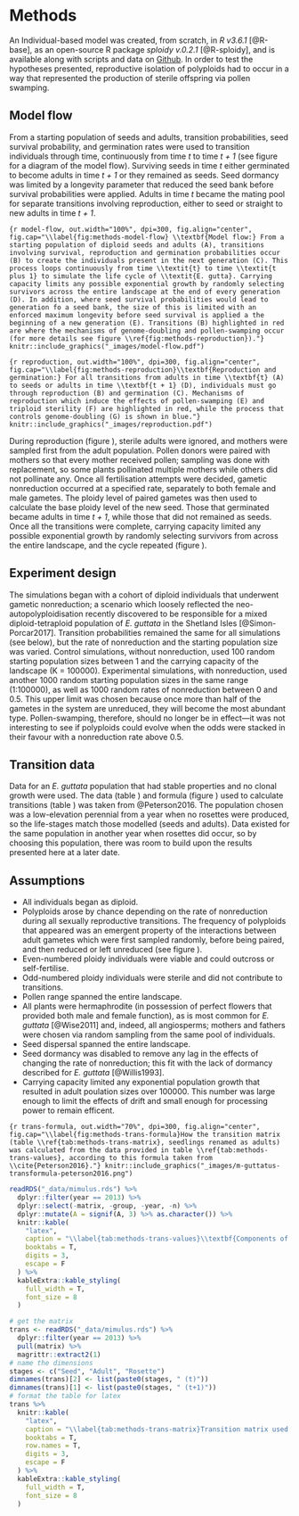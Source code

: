 # Methods {#methods}

An Individual-based model was created, from scratch, in *R v3.6.1* [@R-base], as an open-source R package *sploidy v.0.2.1* [@R-sploidy], and is available along with scripts and data on [Github](https://github.com/rosemckeon/honours-project). In order to test the hypotheses presented, reproductive isolation of polyploids had to occur in a way that represented the production of sterile offspring via pollen swamping.

## Model flow

From a starting population of seeds and adults, transition probabilities, seed survival probability, and germination rates were used to transition individuals through time, continuously from time *t* to time *t + 1* (see figure \ref{fig:methods-model-flow} for a diagram of the model flow). Surviving seeds in time *t* either germinated to become adults in time *t + 1* or they remained as seeds. Seed dormancy was limited by a longevity parameter that reduced the seed bank before survival probabilities were applied. Adults in time *t* became the mating pool for separate transitions involving reproduction, either to seed or straight to new adults in time *t + 1*. 

```{r model-flow, out.width="100%", dpi=300, fig.align="center", fig.cap="\\label{fig:methods-model-flow} \\textbf{Model flow:} From a starting population of diploid seeds and adults (A), transitions involving survival, reproduction and germination probabilities occur (B) to create the individuals present in the next generation (C). This process loops continuously from time \\textit{t} to time \\textit{t plus 1} to simulate the life cycle of \\textit{E. gutta}. Carrying capacity limits any possible exponential growth by randomly selecting survivors across the entire landscape at the end of every generation (D). In addition, where seed survival probabilities would lead to generation fo a seed bank, the size of this is limited with an enforced maximum longevity before seed survival is applied a the beginning of a new generation (E). Transitions (B) highlighted in red are where the mechanisms of genome-doubling and pollen-swamping occur (for more details see figure \\ref{fig:methods-reproduction})."}
knitr::include_graphics("_images/model-flow.pdf")
```

```{r reproduction, out.width="100%", dpi=300, fig.align="center", fig.cap="\\label{fig:methods-reproduction}\\textbf{Reproduction and germination:} For all transitions from adults in time \\textbf{t} (A) to seeds or adults in time \\textbf{t + 1} (D), individuals must go through reproduction (B) and germination (C). Mechanisms of reproduction which induce the effects of pollen-swamping (E) and triploid sterility (F) are highlighted in red, while the process that controls genome-doubling (G) is shown in blue."}
knitr::include_graphics("_images/reproduction.pdf")
```

During reproduction (figure \ref{fig:methods-reproduction}), sterile adults were ignored, and mothers were sampled first from the adult population. Pollen donors were paired with mothers so that every mother received pollen; sampling was done with replacement, so some plants pollinated multiple mothers while others did not pollinate any. Once all fertilisation attempts were decided, gametic nonreduction occurred at a specified rate, separately to both female and male gametes. The ploidy level of paired gametes was then used to calculate the base ploidy level of the new seed. Those that germinated became adults in time *t + 1*, while those that did not remained as seeds. Once all the transitions were complete, carrying capacity limited any possible exponential growth by randomly selecting survivors from across the entire landscape, and the cycle repeated (figure \ref{fig:methods-model-flow}).

## Experiment design {#methods-experiment-design}

The simulations began with a cohort of diploid individuals that underwent gametic nonreduction; a scenario which loosely reflected the neo-autopolyploidisation recently discovered to be responsible for a mixed diploid-tetraploid population of *E. guttata* in the Shetland Isles [@Simon-Porcar2017]. Transition probabilities remained the same for all simulations (see below), but the rate of nonreduction and the starting population size was varied. Control simulations, without nonreduction, used 100 random starting population sizes between 1 and the carrying capacity of the landscape (K = 100000). Experimental simulations, with nonreduction, used another 1000 random starting population sizes in the same range (1:100000), as well as 1000 random rates of nonreduction between 0 and 0.5. This upper limit was chosen because once more than half of the gametes in the system are unreduced, they will become the most abundant type. Pollen-swamping, therefore, should no longer be in effect—it was not interesting to see if polyploids could evolve when the odds were stacked in their favour with a nonreduction rate above 0.5.

## Transition data {#methods-model-sims-trans}

Data for an *E. guttata* population that had stable properties and no clonal growth were used. The data (table \ref{tab:methods-trans-values}) and formula (figure \ref{fig:methods-trans-formula}) used to calculate transitions (table \ref{tab:methods-trans-matrix}) was taken from @Peterson2016. The population chosen was a low-elevation perennial from a year when no rosettes were produced, so the life-stages match those modelled (seeds and adults). Data existed for the same population in another year when rosettes did occur, so by choosing this population, there was room to build upon the results presented here at a later date.

## Assumptions {#methods-model-assumptions}

- All individuals began as diploid.
- Polyploids arose by chance depending on the rate of nonreduction during all sexually reproductive transitions. The frequency of polyploids that appeared was an emergent property of the interactions between adult gametes which were first sampled randomly, before being paired, and then reduced or left unreduced (see figure \ref{fig:methods-reproduction}).
- Even-numbered ploidy individuals were viable and could outcross or self-fertilise.
- Odd-numbered ploidy individuals were sterile and did not contribute to transitions.
- Pollen range spanned the entire landscape.
- All plants were hermaphrodite (in possession of perfect flowers that provided both male and female function), as is most common for *E. guttata* [@Wise2011] and, indeed, all angiosperms; mothers and fathers were chosen via random sampling from the same pool of individuals.
- Seed dispersal spanned the entire landscape.
- Seed dormancy was disabled to remove any lag in the effects of changing the rate of nonreduction; this fit with the lack of dormancy described for *E. guttata* [@Willis1993].
- Carrying capacity limited any exponential population growth that resulted in adult poulation sizes over 100000. This number was large enough to limit the effects of drift and small enough for processing power to remain efficent.

```{r trans-formula, out.width="70%", dpi=300, fig.align="center", fig.cap="\\label{fig:methods-trans-formula}How the transition matrix (table \\ref{tab:methods-trans-matrix}, seedlings renamed as adults) was calculated from the data provided in table \\ref{tab:methods-trans-values}, according to this formula taken from \\cite{Peterson2016}."}
knitr::include_graphics("_images/m-guttatus-transformula-peterson2016.png")
```

```r
readRDS("_data/mimulus.rds") %>%
  dplyr::filter(year == 2013) %>% 
  dplyr::select(-matrix, -group, -year, -n) %>%
  dplyr::mutate(A = signif(A, 3) %>% as.character()) %>%
  knitr::kable(
    "latex",
    caption = "\\label{tab:methods-trans-values}\\textbf{Components of transition:} values used to calculate the transition matrix of a low-elevation perennial population of \\textit{Erythranthe guttata} (previously: \\textit{Mimulus guttatus}) for a year in which no rosettes were produced. Seed survival (D) is not population specific; taken from \\cite{Elderd2006}. All other components taken from \\cite{Peterson2016} who recorded values specific to that \\textit{E. guttata} population in the year 2013 (N = 77). G = germination rate, O = ovule number per flower, F = flower production, S = winter survival, R = rosette production, A = proportional recruitment success of ovules relative to rosettes.",
    booktabs = T,
    digits = 3,
    escape = F
  ) %>% 
  kableExtra::kable_styling(
    full_width = T,
    font_size = 8
  )
```

```r
# get the matrix
trans <- readRDS("_data/mimulus.rds") %>%
  dplyr::filter(year == 2013) %>%
  pull(matrix) %>%
  magrittr::extract2(1)
# name the dimensions
stages <- c("Seed", "Adult", "Rosette")
dimnames(trans)[2] <- list(paste0(stages, " (t)"))
dimnames(trans)[1] <- list(paste0(stages, " (t+1)"))
# format the table for latex
trans %>%
  knitr::kable(
    "latex",
    caption = "\\label{tab:methods-trans-matrix}Transition matrix used for the model, based on the formula shown in figure \\ref{fig:methods-trans-formula} (adults were renamed from seedling) and the data from figure \\ref{tab:methods-trans-values}.",
    booktabs = T,
    row.names = T,
    digits = 3,
    escape = F
  ) %>% 
  kableExtra::kable_styling(
    full_width = T,
    font_size = 8
  )
```
